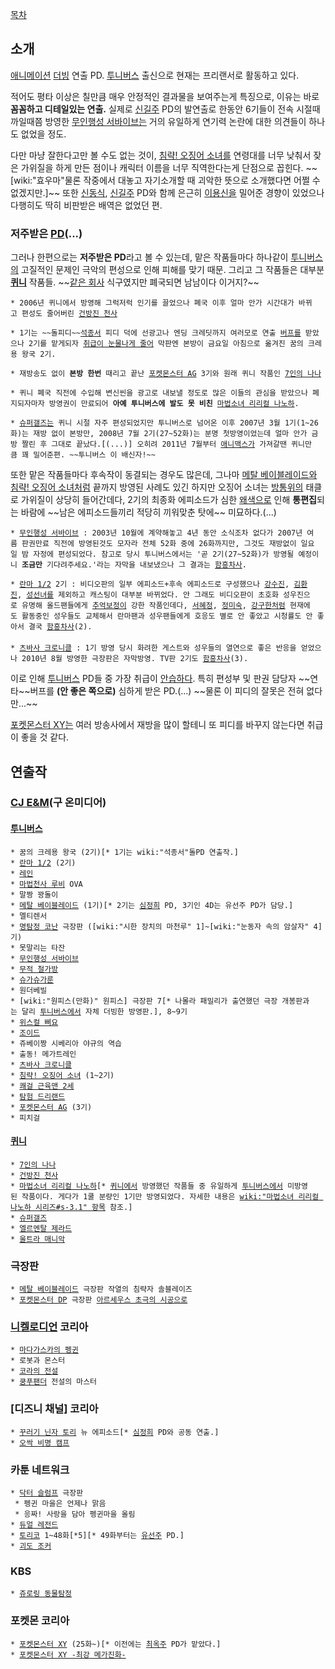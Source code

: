 [[목차]]
== 소개 ==
[[애니메이션]] [[더빙]] 연출 PD. [[투니버스]] 출신으로 현재는 프리랜서로 활동하고 있다.

적어도 평타 이상은 칠만큼 매우 안정적인 결과물을 보여주는게 특징으로, 이유는 바로 '''꼼꼼하고 디테일있는 연출.''' 실제로 [[신길주]] PD의 발연출로 한동안 6기들이 전속 시절때 까일때쯤 방영한 [[무인행성 서바이브]]는 거의 유일하게 연기력 논란에 대한 의견들이 하나도 없었을 정도.

다만 마냥 잘한다고만 볼 수도 없는 것이, [[침략! 오징어 소녀]]를 연령대를 너무 낮춰서 잦은 가위질을 하게 만든 점이나 캐릭터 이름을 너무 직역한다는게 단점으로 꼽힌다. ~~[wiki:"효우마"물론 작중에서 대놓고 자기소개할 때 괴악한 뜻으로 소개했다면 어쩔 수 없겠지만.]~~ 또한 [[신동식]], [[신길주]] PD와 함께 은근히 [[이용신]]을 밀어준 경향이 있었으나 다행히도 딱히 비판받은 배역은 없었던 편.

=== 저주받은 [[PD]](...) ===
그러나 한편으로는 '''저주받은 PD'''라고 볼 수 있는데, 맡은 작품들마다 하나같이 [[투니버스]]의 고질적인 문제인 극악의 편성으로 인해 피해를 맞기 때문. 그리고 그 작품들은 대부분 '''[[퀴니]]''' 작품들. ~~[[온미디어|같은 회사]] 식구였지만 폐국되면 남남이다 이거지?~~

 * 2006년 퀴니에서 방영해 그럭저럭 인기를 끌었으나 폐국 이후 얼마 안가 시간대가 바뀌고 편성도 줄어버린 [[건방진 천사]]

 * 1기는 ~~돌피디~~[[석종서]] 피디 덕에 선광고나 엔딩 크레딧까지 여러모로 연출 [[버프]]를 받았으나 2기를 맡게되자 [[토사구팽|취급이 눈물나게 줄어]] 막판엔 본방이 금요일 아침으로 옮겨진 꿈의 크레용 왕국 2기.

 * 재방송도 없이 '''본방 한번''' 때리고 끝난 [[포켓몬스터 AG]] 3기와 원래 퀴니 작품인 [[7인의 나나]]

 * 퀴니 폐국 직전에 수입해 변신씬을 광고로 내보낼 정도로 많은 이들의 관심을 받았으나 폐지되자마자 방영권이 만료되어 '''아예 투니버스에 발도 못 비친''' [[마법소녀 리리컬 나노하]].

 * [[슈퍼갤즈]]는 퀴니 시절 자주 편성되었지만 투니버스로 넘어온 이후 2007년 3월 1기(1~26화)는 재방 없이 본방만, 2008년 7월 2기(27~52화)는 분명 첫방영이었는데 얼마 안가 금방 짤린 후 그대로 끝났다.[(...)] 오히려 2011년 7월부터 [[애니맥스]]가 가져갈땐 퀴니만큼 꽤 밀어준편. ~~투니버스 이 배신자!~~

또한 맡은 작품들마다 후속작이 동결되는 경우도 많은데, 그나마 [[메탈 베이블레이드]]와 [[침략! 오징어 소녀]]처럼 끝까지 방영된 사례도 있긴 하지만 오징어 소녀는 [[방통위]]의 태클로 가위질이 상당히 들어간데다, 2기의 최종화 에피소드가 심한 [[왜색]]으로 인해 '''통편집'''되는 바람에 ~~남은 에피소드들끼리 적당히 끼워맞춘 탓에~~ 미묘하다.(...)

 * [[무인행성 서바이브]] : 2003년 10월에 계약해놓고 4년 동안 소식조차 없다가 2007년 여름 판권만료 직전에 방영된것도 모자라 전체 52화 중에 26화까지만, 그것도 재방없이 일요일 밤 자정에 편성되었다. 참고로 당시 투니버스에서는 '곧 2기(27~52화)가 방영될 예정이니 '''조금만''' 기다려주세요.'라는 자막을 내보냈으나 그 결과는 [[함흥차사]].

 * [[란마 1/2]] 2기 : 비디오판의 일부 에피소드+후속 에피소드로 구성했으나 [[강수진]], [[김환진]], [[성선녀]]를 제외하고 캐스팅이 대부분 바뀌었다. 안 그래도 비디오판이 초호화 성우진으로 유명해 올드팬들에게 [[추억보정]]이 강한 작품인데다, [[서혜정]], [[정미숙]], [[강구한]]처럼 현재에도 활동중인 성우들도 교체해서 란마팬과 성우팬들에게 호응도 별로 안 좋았고 시청률도 안 좋아서 결국 [[함흥차사]](2).
 
 * [[츠바사 크로니클]] : 1기 방영 당시 화려한 게스트와 성우들의 열연으로 좋은 반응을 얻었으나 2010년 8월 방영한 극장판은 자막방영. TV판 2기도 [[함흥차사]](3).

이로 인해 [[투니버스]] PD들 중 가장 취급이 [[안습]]하다. 특히 편성부 및 판권 담당자 ~~연타~~버프를 '''(안 좋은 쪽으로)''' 심하게 받은 PD.(...) ~~물론 이 피디의 잘못은 전혀 없다만...~~

[[포켓몬스터 XY]]는 여러 방송사에서 재방을 많이 할테니 또 피디를 바꾸지 않는다면 취급이 좋을 것 같다.

== 연출작 ==
=== [[CJ E&M]](구 온미디어) ===
==== [[투니버스]] ====
 * 꿈의 크레용 왕국 (2기)[* 1기는 wiki:"석종서"돌PD 연출작.]
 * [[란마 1/2]] (2기)
 * [[레인]]
 * [[마법천사 루비]] OVA
 * 말짱 꽝돌이
 * [[메탈 베이블레이드]] (1기)[* 2기는 [[심정희]] PD, 3기인 4D는 유선주 PD가 담당.]
 * 멜티렌서
 * [[명탐정 코난]] 극장판 ([wiki:"시한 장치의 마천루" 1]~[wiki:"눈동자 속의 암살자" 4]기)
 * 못말리는 타잔
 * [[무인행성 서바이브]]
 * [[무적 철가방]]
 * [[슈가슈가룬]]
 * 원더베빌
 * [wiki:"원피스(만화)" 원피스] 극장판 7[* 나몰라 패밀리가 출연했던 극장 개봉판과는 달리 [[투니버스]]에서 자체 더빙한 방영판.], 8~9기
 * [[위스컬 삐요]]
 * [[조이드]]
 * 쥬베이짱 시베리아 야규의 역습
 * 출동! 메가트레인
 * [[츠바사 크로니클]]
 * [[침략! 오징어 소녀]] (1~2기)
 * [[쾌걸 근육맨 2세]]
 * [[탐험 드리랜드]]
 * [[포켓몬스터 AG]] (3기)
 * 피치걸

==== [[퀴니]] ====
 * [[7인의 나나]]
 * [[건방진 천사]]
 * [[마법소녀 리리컬 나노하]][* [[퀴니]]에서 방영했던 작품들 중 유일하게 [[투니버스]]에서 미방영된 작품이다. 게다가 1쿨 분량인 1기만 방영되었다. 자세한 내용은 [[wiki:"마법소녀 리리컬 나노하 시리즈#s-3.1" 항목]] 참조.]
 * [[슈퍼갤즈]]
 * [[엘르멘탈 제라드]]
 * [[울트라 매니악]]

=== 극장판 ===
 * [[메탈 베이블레이드]] 극장판 작열의 침략자 솔블레이즈
 * [[포켓몬스터 DP]] 극장판 [[아르세우스 초극의 시공으로]]

=== [[니켈로디언]] 코리아 ===
 * [[마다가스카의 펭귄]]
 * 로봇과 몬스터
 * [[코라의 전설]]
 * [[쿵푸팬더]] 전설의 마스터

=== [디즈니 채널] 코리아 ===
 * [[꾸러기 닌자 토리]] 뉴 에피소드[* [[심정희]] PD와 공동 연출.]
 * [[오싹 비명 캠프]]

=== 카툰 네트워크 ===
 * [[닥터 슬럼프]] 극장판
  * 펭귄 마을은 언제나 맑음
  * 응짜! 사랑을 담아 펭귄마을 올림
 * [[듀얼 레전드]]
 * [[토리코(만화)|토리코]] 1~48화[*5][* 49화부터는 [[유선주]] PD.]
 * [[괴도 조커]]
=== KBS ===
 * [[쥬로링 동물탐정]]

=== 포켓몬 코리아 ===
 * [[포켓몬스터 XY(애니메이션)|포켓몬스터 XY]] (25화~)[* 이전에는 [[최옥주]] PD가 맡았다.]
 * [[포켓몬스터 XY -최강 메가진화-]]
